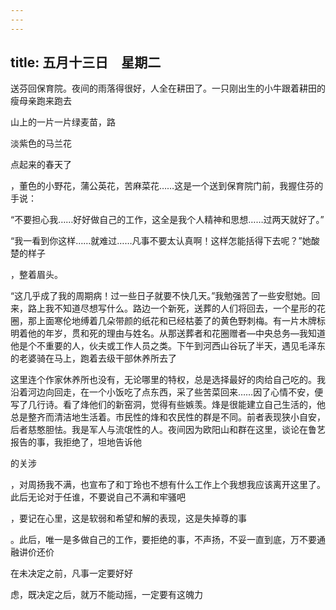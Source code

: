 ```yaml
---
---
---
```

title: 五月十三日　星期二
---




送芬回保育院。夜间的雨落得很好，人全在耕田了。一只刚出生的小牛跟着耕田的瘦母亲跑来跑去

山上的一片一片绿麦苗，路

淡紫色的马兰花

点起来的春天了

，董色的小野花，蒲公英花，苦麻菜花……这是一个送到保育院门前，我握住芬的手说：

“不要担心我……好好做自己的工作，这全是我个人精神和思想……过两天就好了。”

“我一看到你这样……就难过……凡事不要太认真啊！这样怎能括得下去呢？”她酸楚的样子

，整着眉头。

“这几乎成了我的周期病！过一些日子就要不快几天。”我勉强苦了一些安慰她。回来，路上我不知道尽想写什么。路边一个新死，送葬的人们将回去，一个星形的花圈，那上面寒伦地缚着几朵带颜的纸花和已经枯萎了的黄色野刺梅。有一片木牌标明着他的年岁，贯和死的理由与姓名。从那送葬者和花圈赠者―中央总务―我知道他是个不重要的人，伙夫或工作人员之类。下午到河西山谷玩了半天，遇见毛泽东的老婆骑在马上，跑着去级干部休养所去了

这里连个作家休养所也没有，无论哪里的特权，总是选择最好的肉给自己吃的。我沿着河边向回走，在一个小饭吃了点东西，采了些苦菜回来……因了心情不安，便写了几行诗。看了烽他们的新窑洞，觉得有些嫉羡。烽是很能建立自己生活的，他总是整齐而清洁地生活着。市民性的烽和农民性的群是不同。前者表现狭小自安，后者慈憨胆怯。我是军人与流氓性的人。夜间因为欧阳山和群在这里，谈论在鲁艺报告的事，我拒绝了，坦地告诉他

的关涉

，对周扬我不满，也宣布了和丁玲也不想有什么工作上个我想我应该离开这里了。此后无论对于任谁，不要说自己不满和牢骚吧

，要记在心里，这是软弱和希望和解的表现，这是失掉尊的事

。此后，唯一是多做自己的工作，要拒绝的事，不声扬，不妥一直到底，万不要通融讲价还价

在未决定之前，凡事一定要好好

虑，既决定之后，就万不能动摇，一定要有这魄力